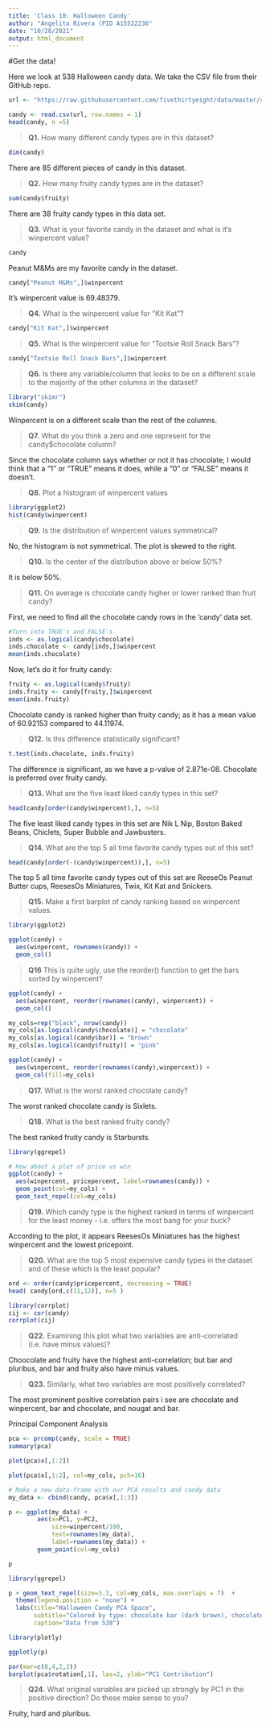 ```yaml
---
title: 'Class 10: Halloween Candy'
author: "Angelita Rivera (PID A15522236"
date: "10/28/2021"
output: html_document
---
```


#Get the data! 

Here we look at 538 Halloween candy data. We take the CSV file from their GitHub repo. 

```r
url <- "https://raw.githubusercontent.com/fivethirtyeight/data/master/candy-power-ranking/candy-data.csv"

candy <- read.csv(url, row.names = 1)
head(candy, n =5)
```

> **Q1.** How many different candy types are in this dataset?

```r
dim(candy)
```
There are 85 different pieces of candy in this dataset. 

> **Q2.** How many fruity candy types are in the dataset?

```r
sum(candy$fruity)
```
There are 38 fruity candy types in this data set. 

> **Q3.** What is your favorite candy in the dataset and what is it’s winpercent value?

```r
candy
```
Peanut M&Ms are my favorite candy in the dataset. 

```r
candy["Peanut M&Ms",]$winpercent
```
It's winpercent value is 69.48379. 

> **Q4.** What is the winpercent value for “Kit Kat”?

```r
candy["Kit Kat",]$winpercent
```

> **Q5.** What is the winpercent value for “Tootsie Roll Snack Bars”?

```r
candy["Tootsie Roll Snack Bars",]$winpercent
```

> **Q6.** Is there any variable/column that looks to be on a different scale to the majority of the other columns in the dataset?

```r
library("skimr")
skim(candy)
```

Winpercent is on a different scale than the rest of the columns. 

> **Q7.** What do you think a zero and one represent for the candy$chocolate column?

Since the chocolate column says whether or not it has chocolate; I would think that a "1" or "TRUE" means it does, while a "0" or "FALSE" means it doesn't. 

> **Q8.** Plot a histogram of winpercent values

```r
library(ggplot2)
hist(candy$winpercent)
```

> **Q9.** Is the distribution of winpercent values symmetrical?

No, the histogram is not symmetrical. The plot is skewed to the right. 

> **Q10.** Is the center of the distribution above or below 50%?

It is below 50%. 

> **Q11.** On average is chocolate candy higher or lower ranked than fruit candy?

First, we need to find all the chocolate candy rows in the 'candy' data set. 
```r
#Turn into TRUE's and FALSE's
inds <- as.logical(candy$chocolate)
inds.chocolate <- candy[inds,]$winpercent
mean(inds.chocolate)
```

Now, let's do it for fruity candy: 
```r
fruity <- as.logical(candy$fruity)
inds.fruity <- candy[fruity,]$winpercent
mean(inds.fruity)
```

Chocolate candy is ranked higher than fruity candy; as it has a mean value of 60.92153 compared to 44.11974.

> **Q12.** Is this difference statistically significant?

```r
t.test(inds.chocolate, inds.fruity)
```

The difference is significant, as we have a p-value of 2.871e-08. Chocolate is preferred over fruity candy.

> **Q13.** What are the five least liked candy types in this set?

```r
head(candy[order(candy$winpercent),], n=5)
```
The five least liked candy types in this set are Nik L Nip, Boston Baked Beans, Chiclets, Super Bubble and Jawbusters. 

> **Q14.** What are the top 5 all time favorite candy types out of this set?

```r
head(candy[order(-(candy$winpercent)),], n=5)
```
The top 5 all time favorite candy types out of this set are ReeseOs Peanut Butter cups, ReesesOs Miniatures, Twix, Kit Kat and Snickers. 

> **Q15.** Make a first barplot of candy ranking based on winpercent values.

```r
library(ggplot2)

ggplot(candy) + 
  aes(winpercent, rownames(candy)) +
  geom_col()
```

> **Q16** This is quite ugly, use the reorder() function to get the bars sorted by winpercent?

```r
ggplot(candy) + 
  aes(winpercent, reorder(rownames(candy), winpercent)) +
  geom_col()
```

```r
my_cols=rep("black", nrow(candy))
my_cols[as.logical(candy$chocolate)] = "chocolate"
my_cols[as.logical(candy$bar)] = "brown"
my_cols[as.logical(candy$fruity)] = "pink"
```

```r
ggplot(candy) + 
  aes(winpercent, reorder(rownames(candy),winpercent)) +
  geom_col(fill=my_cols) 
```

> **Q17.** What is the worst ranked chocolate candy?

The worst ranked chocolate candy is Sixlets. 

> **Q18.** What is the best ranked fruity candy?

The best ranked fruity candy is Starbursts.

```r
library(ggrepel)

# How about a plot of price vs win
ggplot(candy) +
  aes(winpercent, pricepercent, label=rownames(candy)) +
  geom_point(col=my_cols) + 
  geom_text_repel(col=my_cols)
```

> **Q19.** Which candy type is the highest ranked in terms of winpercent for the least money - i.e. offers the most bang for your buck?

According to the plot, it appears ReesesOs Miniatures has the highest winpercent and the lowest pricepoint. 

> **Q20.** What are the top 5 most expensive candy types in the dataset and of these which is the least popular?

```r
ord <- order(candy$pricepercent, decreasing = TRUE)
head( candy[ord,c(11,12)], n=5 )
```


```r
library(corrplot)
cij <- cor(candy)
corrplot(cij)
```

> **Q22.** Examining this plot what two variables are anti-correlated (i.e. have minus values)?

Choocolate and fruity have the highest anti-correlation; but bar and pluribus, and bar and fruity also have minus values.

> **Q23.** Similarly, what two variables are most positively correlated?

The most prominent positive correlation pairs i see are chocolate and winpercent, bar and chocolate, and nougat and bar. 

Principal Component Analysis
```r
pca <- prcomp(candy, scale = TRUE)
summary(pca)
```

```r
plot(pca$x[,1:2])
```

```r
plot(pca$x[,1:2], col=my_cols, pch=16)
```

```r
# Make a new data-frame with our PCA results and candy data
my_data <- cbind(candy, pca$x[,1:3])

p <- ggplot(my_data) + 
        aes(x=PC1, y=PC2, 
            size=winpercent/100,  
            text=rownames(my_data),
            label=rownames(my_data)) +
        geom_point(col=my_cols)

p
```

```r
library(ggrepel)

p + geom_text_repel(size=3.3, col=my_cols, max.overlaps = 7)  + 
  theme(legend.position = "none") +
  labs(title="Halloween Candy PCA Space",
       subtitle="Colored by type: chocolate bar (dark brown), chocolate other (light brown), fruity (red), other (black)",
       caption="Data from 538")
```

```r
library(plotly)

ggplotly(p)
```
```r
par(mar=c(8,4,2,2))
barplot(pca$rotation[,1], las=2, ylab="PC1 Contribution")
```

> **Q24.** What original variables are picked up strongly by PC1 in the positive direction? Do these make sense to you?

Fruity, hard and pluribus. 

